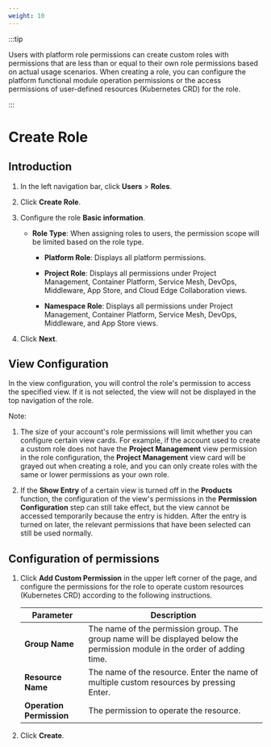 ```yaml
---
weight: 10
---
```


:::tip

Users with platform role permissions can create custom roles with permissions that are less than or equal to their own role permissions based on actual usage scenarios. When creating a role, you can configure the platform functional module operation permissions or the access permissions of user-defined resources (Kubernetes CRD) for the role.

:::

# Create Role

## Introduction


1. In the left navigation bar, click **Users** > **Roles**.

3. Click **Create Role**.

4. Configure the role **Basic information**.

    - **Role Type**: When assigning roles to users, the permission scope will be limited based on the role type.

        - **Platform Role**: Displays all platform permissions.


        
        - **Project Role**: Displays all permissions under Project Management, Container Platform, Service Mesh, DevOps, Middleware, App Store, and Cloud Edge Collaboration views.
    
        - **Namespace Role**: Displays all permissions under Project Management, Container Platform, Service Mesh, DevOps, Middleware, and App Store views.

4. Click **Next**.

## View Configuration

In the view configuration, you will control the role's permission to access the specified view. If it is not selected, the view will not be displayed in the top navigation of the role.

Note:

1. The size of your account's role permissions will limit whether you can configure certain view cards. For example, if the account used to create a custom role does not have the **Project Management** view permission in the role configuration, the **Project Management** view card will be grayed out when creating a role, and you can only create roles with the same or lower permissions as your own role.



2. If the **Show Entry** of a certain view is turned off in the **Products** function, the configuration of the view's permissions in the **Permission Configuration** step can still take effect, but the view cannot be accessed temporarily because the entry is hidden. After the entry is turned on later, the relevant permissions that have been selected can still be used normally.

## Configuration of permissions
    
1. Click **Add Custom Permission** in the upper left corner of the page, and configure the permissions for the role to operate custom resources (Kubernetes CRD) according to the following instructions.

    | Parameter        | Description |
    | ------------- | -------- |
    | **Group Name**     | The name of the permission group. The group name will be displayed below the permission module in the order of adding time. |
    | **Resource Name**  | The name of the resource. Enter the name of multiple custom resources by pressing Enter. |
    | **Operation Permission**  | The permission to operate the resource. |

3. Click **Create**.


